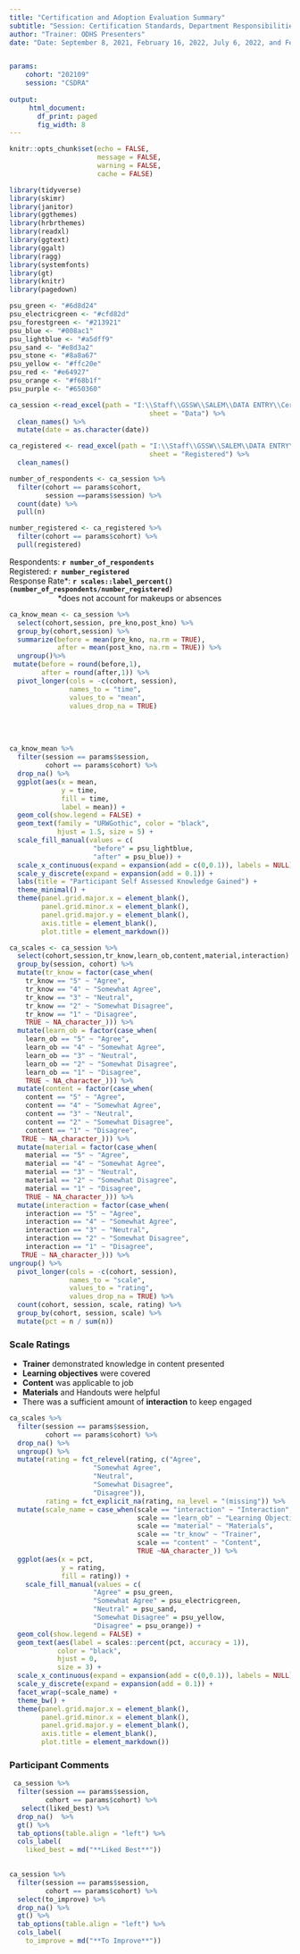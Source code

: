```yaml
---
title: "Certification and Adoption Evaluation Summary"
subtitle: "Session: Certification Standards, Department Responsibilities, and Adoption Applications" 
author: "Trainer: ODHS Presenters"
date: "Date: September 8, 2021, February 16, 2022, July 6, 2022, and February 2, 2023"


params: 
    cohort: "202109"
    session: "CSDRA"
    
output: 
     html_document:
       df_print: paged
       fig_width: 8
---
```


```r
knitr::opts_chunk$set(echo = FALSE,
                      message = FALSE,
                      warning = FALSE,
                      cache = FALSE)
```

```r
library(tidyverse)
library(skimr)
library(janitor)
library(ggthemes)
library(hrbrthemes)
library(readxl)
library(ggtext)
library(ggalt)
library(ragg)
library(systemfonts)
library(gt)
library(knitr)
library(pagedown)

```


```r
psu_green <- "#6d8d24"
psu_electricgreen <- "#cfd82d"
psu_forestgreen <- "#213921"
psu_blue <- "#008ac1"
psu_lightblue <- "#a5dff9"
psu_sand <- "#e8d3a2"
psu_stone <- "#8a8a67"
psu_yellow <- "#ffc20e"
psu_red <- "#e64927"
psu_orange <- "#f68b1f"
psu_purple <- "#650360"
```

```r
ca_session <-read_excel(path = "I:\\Staff\\GSSW\\SALEM\\DATA ENTRY\\Certification Adoption\\Old\\Certadopt 21-23.xlsx",
                                   sheet = "Data") %>% 
  clean_names() %>% 
  mutate(date = as.character(date))

```


```r
ca_registered <- read_excel(path = "I:\\Staff\\GSSW\\SALEM\\DATA ENTRY\\Certification Adoption\\Old\\Certadopt 21-23.xlsx",
                                   sheet = "Registered") %>% 
  clean_names() 
```

```r
number_of_respondents <- ca_session %>% 
  filter(cohort == params$cohort,
         session ==params$session) %>% 
  count(date) %>% 
  pull(n)
```


```r
number_registered <- ca_registered %>% 
  filter(cohort == params$cohort) %>% 
  pull(registered)
```

| Respondents: **`r number_of_respondents`**  
| Registered: **`r number_registered`** 
| Response Rate*:  **`r scales::label_percent()(number_of_respondents/number_registered)`**
|                       *does not account for makeups or absences


```r

ca_know_mean <- ca_session %>%
  select(cohort,session, pre_kno,post_kno) %>% 
  group_by(cohort,session) %>%
  summarize(before = mean(pre_kno, na.rm = TRUE),
            after = mean(post_kno, na.rm = TRUE)) %>% 
  ungroup()%>% 
 mutate(before = round(before,1),
        after = round(after,1)) %>% 
  pivot_longer(cols = -c(cohort, session),
               names_to = "time",
               values_to = "mean",
               values_drop_na = TRUE)

```


|
|
|


```r
ca_know_mean %>% 
  filter(session == params$session,
         cohort == params$cohort) %>% 
  drop_na() %>%
  ggplot(aes(x = mean,
             y = time,
             fill = time,
             label = mean)) +
  geom_col(show.legend = FALSE) +
  geom_text(family = "URWGothic", color = "black",
            hjust = 1.5, size = 5) +
  scale_fill_manual(values = c(
                     "before" = psu_lightblue,
                     "after" = psu_blue)) +
  scale_x_continuous(expand = expansion(add = c(0,0.1)), labels = NULL) +
  scale_y_discrete(expand = expansion(add = 0.1)) +
  labs(title = "Participant Self Assessed Knowledge Gained") +
  theme_minimal() +
  theme(panel.grid.major.x = element_blank(),
        panel.grid.minor.x = element_blank(),
        panel.grid.major.y = element_blank(),
        axis.title = element_blank(),
        plot.title = element_markdown())


```
 

```r
ca_scales <- ca_session %>%
  select(cohort,session,tr_know,learn_ob,content,material,interaction) %>% 
  group_by(session, cohort) %>%
  mutate(tr_know = factor(case_when(
    tr_know == "5" ~ "Agree",
    tr_know == "4" ~ "Somewhat Agree",
    tr_know == "3" ~ "Neutral",
    tr_know == "2" ~ "Somewhat Disagree",
    tr_know == "1" ~ "Disagree",
    TRUE ~ NA_character_))) %>% 
  mutate(learn_ob = factor(case_when(
    learn_ob == "5" ~ "Agree",
    learn_ob == "4" ~ "Somewhat Agree",
    learn_ob == "3" ~ "Neutral",
    learn_ob == "2" ~ "Somewhat Disagree",
    learn_ob == "1" ~ "Disagree",
    TRUE ~ NA_character_))) %>%
  mutate(content = factor(case_when(
    content == "5" ~ "Agree",
    content == "4" ~ "Somewhat Agree",
    content == "3" ~ "Neutral",
    content == "2" ~ "Somewhat Disagree",
    content == "1" ~ "Disagree",
   TRUE ~ NA_character_))) %>% 
  mutate(material = factor(case_when(
    material == "5" ~ "Agree",
    material == "4" ~ "Somewhat Agree",
    material == "3" ~ "Neutral",
    material == "2" ~ "Somewhat Disagree",
    material == "1" ~ "Disagree",
    TRUE ~ NA_character_))) %>%          
  mutate(interaction = factor(case_when(
    interaction == "5" ~ "Agree",
    interaction == "4" ~ "Somewhat Agree",
    interaction == "3" ~ "Neutral",
    interaction == "2" ~ "Somewhat Disagree",
    interaction == "1" ~ "Disagree",
   TRUE ~ NA_character_))) %>%
ungroup() %>% 
  pivot_longer(cols = -c(cohort, session),
               names_to = "scale",
               values_to = "rating",
               values_drop_na = TRUE) %>% 
  count(cohort, session, scale, rating) %>% 
  group_by(cohort, session, scale) %>% 
  mutate(pct = n / sum(n))
```

\newpage

### Scale Ratings
 - **Trainer** demonstrated knowledge in content presented
 - **Learning objectives** were covered
 - **Content** was applicable to job
 - **Materials** and Handouts were helpful
 - There was a sufficient amount of **interaction** to keep engaged


```r
ca_scales %>%
  filter(session == params$session,
         cohort == params$cohort) %>%
  drop_na() %>%
  ungroup() %>%
  mutate(rating = fct_relevel(rating, c("Agree",
                     "Somewhat Agree",
                     "Neutral",
                     "Somewhat Disagree",
                     "Disagree")),
         rating = fct_explicit_na(rating, na_level = "(missing")) %>% 
  mutate(scale_name = case_when(scale == "interaction" ~ "Interaction",
                                scale == "learn_ob" ~ "Learning Objectives",
                                scale == "material" ~ "Materials",
                                scale == "tr_know" ~ "Trainer",
                                scale == "content" ~ "Content",
                                TRUE ~NA_character_)) %>%
  ggplot(aes(x = pct,
             y = rating,
             fill = rating)) +
    scale_fill_manual(values = c(
                     "Agree" = psu_green,
                     "Somewhat Agree" = psu_electricgreen,
                     "Neutral" = psu_sand,
                     "Somewhat Disagree" = psu_yellow,
                     "Disagree" = psu_orange)) +
  geom_col(show.legend = FALSE) +
  geom_text(aes(label = scales::percent(pct, accuracy = 1)),
            color = "black",
            hjust = 0,
            size = 3) +
  scale_x_continuous(expand = expansion(add = c(0,0.1)), labels = NULL) +
  scale_y_discrete(expand = expansion(add = 0.1)) +
  facet_wrap(~scale_name) +
  theme_bw() +
  theme(panel.grid.major.x = element_blank(),
        panel.grid.minor.x = element_blank(),
        panel.grid.major.y = element_blank(),
        axis.title = element_blank(),
        plot.title = element_markdown())


```

\newpage
### Participant Comments

```r
 ca_session %>%
  filter(session == params$session,
         cohort == params$cohort) %>%
   select(liked_best) %>%
  drop_na()  %>% 
  gt() %>% 
  tab_options(table.align = "left") %>%
  cols_label(
    liked_best = md("**Liked Best**"))
  
```


```r
ca_session %>%
  filter(session == params$session,
         cohort == params$cohort) %>% 
  select(to_improve) %>% 
  drop_na() %>% 
  gt() %>% 
  tab_options(table.align = "left") %>%
  cols_label(
    to_improve = md("**To Improve**"))
  
```